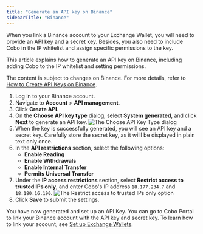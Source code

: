 ```yaml
---
title: "Generate an API key on Binance"
sidebarTitle: "Binance"
---
```


When you link a Binance account to your Exchange Wallet, you will need to provide an API key and a secret key. Besides, you also need to include Cobo in the IP whitelist and assign specific permissions to the key.

This article explains how to generate an API key on Binance, including adding Cobo to the IP whitelist and setting permissions.

<Note>The content is subject to changes on Binance. For more details, refer to <a href="https://www.binance.com/en/support/faq/how-to-create-api-keys-on-binance-360002502072">How to Create API Keys on Binance</a>.</Note>

1. Log in to your Binance account.
2. Navigate to **Account** > **API management**.
3. Click **Create API**.
4. On the **Choose API key type** dialog, select **System generated**, and click **Next** to generate an API key.
    <img src="/en/images/exchange-wallet/binance2.png" className="screenshot_modal" alt="The Choose API Key Type dialog" />
5. When the key is successfully generated, you will see an API key and a secret key.
    <Note>Carefully store the secret key, as it willl be displayed in plain text only once.</Note>
6. In the **API restrictions** section, select the following options:
    - **Enable Reading**
    - **Enable Withdrawals**
    - **Enable Internal Transfer**
    - **Permits Universal Transfer**
7. Under the **IP access restrictions** section, select **Restrict access to trusted IPs only**, and enter Cobo's IP address `18.177.234.7` and `18.180.16.190`.
    <img src="/en/images/exchange-wallet/binance.png" className="screenshot_full_screen" alt="The Restrict access to trusted IPs only option" />
8. Click **Save** to submit the settings.

You have now generated and set up an API Key. You can go to Cobo Portal to link your Binance account with the API key and secret key. To learn how to link your account, see [Set up Exchange Wallets](/en/portal/exchange-wallets/set-up). 